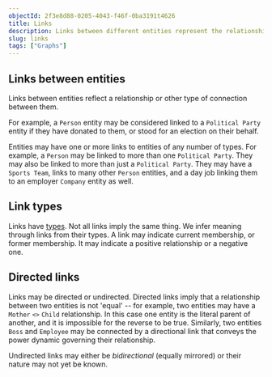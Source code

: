 ```yaml
---
objectId: 2f3e8d88-0205-4043-f46f-0ba3191t4626
title: Links
description: Links between different entities represent the relationships and connections between them.
slug: links
tags: ["Graphs"]
---
```


## Links between entities

Links between entities reflect a relationship or other type of connection between them.

For example, a `Person` entity may be considered linked to a `Political Party` entity if they have donated to them, or stood for an election on their behalf.

Entities may have one or more links to entities of any number of types. For example, a `Person` may be linked to more than one `Political Party`. They may also be linked to more than just a `Political Party`. They may have a `Sports Team`, links to many other `Person` entities, and a day job linking them to an employer `Company` entity as well.

## Link types

Links have [types](/glossary/types). Not all links imply the same thing. We infer meaning through links from their types. A link may indicate current membership, or former membership. It may indicate a positive relationship or a negative one.

## Directed links

Links may be directed or undirected. Directed links imply that a relationship between two entities is not 'equal' -- for example, two entities may have a `Mother` `<>` `Child` relationship. In this case one entity is the literal parent of another, and it is impossible for the reverse to be true. Similarly, two entities `Boss` and `Employee` may be connected by a directional link that conveys the power dynamic governing their relationship.

Undirected links may either be _bidirectional_ (equally mirrored) or their nature may not yet be known.
